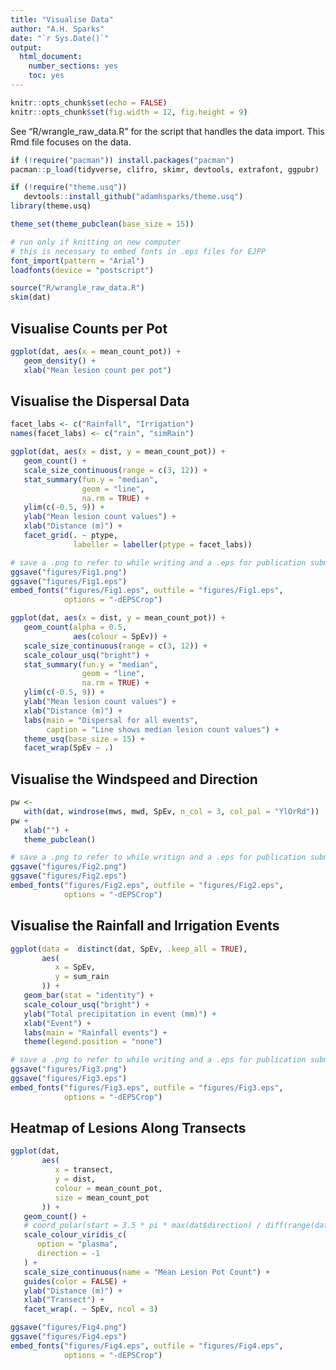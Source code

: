 ```yaml
---
title: "Visualise Data"
author: "A.H. Sparks"
date: "`r Sys.Date()`"
output:
  html_document:
    number_sections: yes
    toc: yes
---
```


```r
knitr::opts_chunk$set(echo = FALSE)
knitr::opts_chunk$set(fig.width = 12, fig.height = 9)
```

See "R/wrangle_raw_data.R" for the script that handles the data import. This
Rmd file focuses on the data.

```r
if (!require("pacman")) install.packages("pacman")
pacman::p_load(tidyverse, clifro, skimr, devtools, extrafont, ggpubr)

if (!require("theme.usq"))
   devtools::install_github("adamhsparks/theme.usq")
library(theme.usq)

theme_set(theme_pubclean(base_size = 15))
```

```r
# run only if knitting on new computer
# this is necessary to embed fonts in .eps files for EJPP
font_import(pattern = "Arial")
loadfonts(device = "postscript") 
```

```r
source("R/wrangle_raw_data.R")
skim(dat)
```

## Visualise Counts per Pot

```r
ggplot(dat, aes(x = mean_count_pot)) +
   geom_density() +
   xlab("Mean lesion count per pot")
```

## Visualise the Dispersal Data

```r
facet_labs <- c("Rainfall", "Irrigation")
names(facet_labs) <- c("rain", "simRain")

ggplot(dat, aes(x = dist, y = mean_count_pot)) +
   geom_count() +
   scale_size_continuous(range = c(3, 12)) +
   stat_summary(fun.y = "median",
                geom = "line",
                na.rm = TRUE) +
   ylim(c(-0.5, 9)) +
   ylab("Mean lesion count values") +
   xlab("Distance (m)") +
   facet_grid(. ~ ptype,
              labeller = labeller(ptype = facet_labs))

# save a .png to refer to while writing and a .eps for publication submission
ggsave("figures/Fig1.png")
ggsave("figures/Fig1.eps")
embed_fonts("figures/Fig1.eps", outfile = "figures/Fig1.eps",
            options = "-dEPSCrop")
```

```r
ggplot(dat, aes(x = dist, y = mean_count_pot)) +
   geom_count(alpha = 0.5,
              aes(colour = SpEv)) +
   scale_size_continuous(range = c(3, 12)) +
   scale_colour_usq("bright") +
   stat_summary(fun.y = "median",
                geom = "line",
                na.rm = TRUE) +
   ylim(c(-0.5, 9)) +
   ylab("Mean lesion count values") +
   xlab("Distance (m)") +
   labs(main = "Dispersal for all events",
        caption = "Line shows median lesion count values") +
   theme_usq(base_size = 15) +
   facet_wrap(SpEv ~ .)
```

## Visualise the Windspeed and Direction

```r
pw <-
   with(dat, windrose(mws, mwd, SpEv, n_col = 3, col_pal = "YlOrRd"))
pw + 
   xlab("") + 
   theme_pubclean()

# save a .png to refer to while writign and a .eps for publication submission
ggsave("figures/Fig2.png")
ggsave("figures/Fig2.eps")
embed_fonts("figures/Fig2.eps", outfile = "figures/Fig2.eps",
            options = "-dEPSCrop")
```

## Visualise the Rainfall and Irrigation Events
```r
ggplot(data =  distinct(dat, SpEv, .keep_all = TRUE),
       aes(
          x = SpEv,
          y = sum_rain
       )) +
   geom_bar(stat = "identity") +
   scale_colour_usq("bright") +
   ylab("Total precipitation in event (mm)") +
   xlab("Event") +
   labs(main = "Rainfall events") +
   theme(legend.position = "none")

# save a .png to refer to while writing and a .eps for publication submission
ggsave("figures/Fig3.png")
ggsave("figures/Fig3.eps")
embed_fonts("figures/Fig3.eps", outfile = "figures/Fig3.eps",
            options = "-dEPSCrop")
```

## Heatmap of Lesions Along Transects

```r
ggplot(dat,
       aes(
          x = transect,
          y = dist,
          colour = mean_count_pot,
          size = mean_count_pot
       )) +
   geom_count() +
   # coord_polar(start = 3.5 * pi * max(dat$direction) / diff(range(dat$direction))) +
   scale_colour_viridis_c(
      option = "plasma",
      direction = -1
   ) +
   scale_size_continuous(name = "Mean Lesion Pot Count") +
   guides(color = FALSE) +
   ylab("Distance (m)") +
   xlab("Transect") +
   facet_wrap(. ~ SpEv, ncol = 3)

ggsave("figures/Fig4.png")
ggsave("figures/Fig4.eps")
embed_fonts("figures/Fig4.eps", outfile = "figures/Fig4.eps",
            options = "-dEPSCrop")
```

